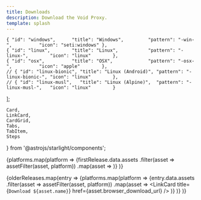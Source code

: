 ```yaml
---
title: Downloads
description: Download the Void Proxy.
template: splash
---
```



    { "id": "windows",      "title": "Windows",         "pattern": "-win-",          "icon": "seti:windows" },
    { "id": "linux",        "title": "Linux",           "pattern": "-linux-",        "icon": "linux"        },
    { "id": "osx",          "title": "OSX",             "pattern": "-osx-",          "icon": "apple"        },
    // { "id": "linux-bionic", "title": "Linux (Android)", "pattern": "-linux-bionic-", "icon": "linux"        },
    // { "id": "linux-musl",   "title": "Linux (Alpine)",  "pattern": "-linux-musl-",   "icon": "linux"        }
];


    Card,
    LinkCard,
    CardGrid,
    Tabs,
    TabItem,
    Steps
} from '@astrojs/starlight/components';


<Card title={firstRelease.data.name} icon="star">
    <Markdown content={firstRelease.data.body.split('\n').slice(3).join('\n')} />
    <Tabs syncKey="_key">
        {platforms.map(platform => 
            <TabItem label={platform.title} icon={platform.icon}>
                {firstRelease.data.assets
                    .filter(asset => assetFilter(asset, platform))
                    .map(asset => 
                        <LinkCard title={`Download ${asset.name}`} href={asset.browser_download_url} />
                    )}
            </TabItem>
        )}
    </Tabs>
</Card>

{olderReleases.map(entry => 
    <Card title={entry.data.name} icon="seti:css">
        <Tabs syncKey="_key">
            {platforms.map(platform => 
                <TabItem label={platform.title} icon={platform.icon}>
                    <CardGrid>
                        {entry.data.assets
                            .filter(asset => assetFilter(asset, platform))
                            .map(asset => 
                                <LinkCard title={`Download ${asset.name}`} href={asset.browser_download_url} />
                        )}
                    </CardGrid>
                </TabItem>
            )}
        </Tabs>
    </Card>
)}
